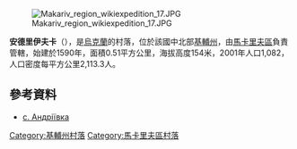 [[Image:Makariv_region_wikiexpedition_17.JPG|right]]

'''安德里伊夫卡'''（{{lang-uk|Андріївка}}），是[[烏克蘭|烏克蘭]]的村落，位於該國中北部[[基輔州|基輔州]]，由[[馬卡里夫區|馬卡里夫區]]負責管轄，始建於1590年，面積0.51平方公里，海拔高度154米，2001年人口1,082，人口密度每平方公里2,113.3人。

{{coord|50|33|5|N|29|50|12|E|scale:100000|display=title}}

==參考資料==
* [http://gska2.rada.gov.ua/pls/z7502/A005?rdat1=25.04.2008&rf7571=15996 с. Андріївка]{{dead link|date=2017年12月 |bot=InternetArchiveBot |fix-attempted=yes }}

{{DEFAULTSORT:Андріївка}}
[[Category:基輔州村落|Category:基輔州村落]]
[[Category:馬卡里夫區村落|Category:馬卡里夫區村落]]


{{Kiev-geo-stub}}